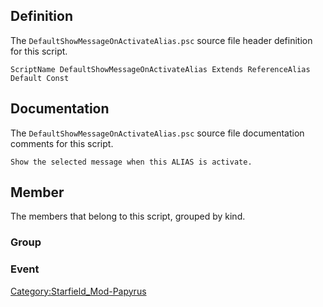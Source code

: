{{Script_Object_Summary
| title = DefaultShowMessageOnActivateAlias
| name = [[SFM:Script-DefaultShowMessageOnActivateAlias|DefaultShowMessageOnActivateAlias]]
| extends = [[SFM:Script-ReferenceAlias|ReferenceAlias]] → [[SFM:Script-Alias|Alias]] → [[SFM:Script-ScriptObject|ScriptObject]]
| flags = Default, Const
}}


== Definition ==
The <code>DefaultShowMessageOnActivateAlias.psc</code> source file header definition for this script.

<source lang="papyrus">
ScriptName DefaultShowMessageOnActivateAlias Extends ReferenceAlias Default Const
</source>


== Documentation ==
The <code>DefaultShowMessageOnActivateAlias.psc</code> source file documentation comments for this script.

<source>
Show the selected message when this ALIAS is activate.
</source>


== Member ==
The members that belong to this script, grouped by kind.

=== Group ===
{{Script_Object_Member_Summary
| title = Required_Properties
| script = [[SFM:Script-DefaultShowMessageOnActivateAlias|DefaultShowMessageOnActivateAlias]]
| name = [[SFM:Script-DefaultShowMessageOnActivateAlias/Required_Properties|Required_Properties]]
| kind = Group
}}

{{Script_Object_Member_Summary
| title = Optional_Properties
| script = [[SFM:Script-DefaultShowMessageOnActivateAlias|DefaultShowMessageOnActivateAlias]]
| name = [[SFM:Script-DefaultShowMessageOnActivateAlias/Optional_Properties|Optional_Properties]]
| kind = Group
}}

{{Script_Object_Member_Summary
| title = Debug_Properties
| script = [[SFM:Script-DefaultShowMessageOnActivateAlias|DefaultShowMessageOnActivateAlias]]
| name = [[SFM:Script-DefaultShowMessageOnActivateAlias/Debug_Properties|Debug_Properties]]
| kind = Group
}}

=== Event ===
{{Script_Object_Member_Summary
| title = OnActivate
| script = [[SFM:Script-DefaultShowMessageOnActivateAlias|DefaultShowMessageOnActivateAlias]]
| name = [[SFM:Script-DefaultShowMessageOnActivateAlias/OnActivate|OnActivate]]
| kind = Event
| parameters = ObjectReference akActionRef
}}


[[Category:Starfield_Mod-Papyrus]]
